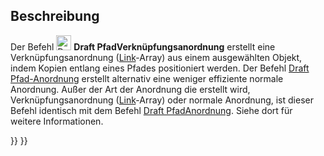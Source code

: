 <languages/>

{{Docnav/de
|[[Draft_PathArray/de|PfadAnordnung]]
|[[Draft_PointArray/de|PunktAnordnung]]
|[[Draft_Workbench/de|Draft]]
|IconL=Draft_PathArray.svg
|IconR=Draft_PointArray.svg
|IconC=Workbench_Draft.svg
}}

{{GuiCommand/de
|Name=Draft PathLinkArray
|Name/de=Draft PfadVerknüpfungsanordnung
|MenuLocation=Änderung → Anordnungswerkzeuge → Pfad-Verknüpfungsanordnung
|Workbenches=[[Draft_Workbench/de|Draft]]
|Version=0.19
|SeeAlso=[[Draft_OrthoArray/de|Draft RechtwinkligeAnordnung]], [[Draft_PolarArray/de|Draft PolareAnordnung]], [[Draft_CircularArray/de|Draft KreisAnordnung]], [[Draft_PathArray/de|Draft PfadAnordnung]], [[Draft_PointArray/de|Draft PunktAnordnung]], [[Draft_PointLinkArray/de|Draft PunktVerknüpfungsanordnung]]
}}

<span id="Description"></span>
==Beschreibung==

Der Befehl [[Image:Draft_PathLinkArray.svg|24px]] '''Draft PfadVerknüpfungsanordnung''' erstellt eine Verknüpfungsanordnung ([[App_Link/de|Link]]-Array) aus einem ausgewählten Objekt, indem Kopien entlang eines Pfades positioniert werden. Der Befehl [[Draft_PathArray/de|Draft Pfad-Anordnung]] erstellt alternativ eine weniger effiziente normale Anordnung. Außer der Art der Anordnung die erstellt wird, Verknüpfungsanordnung ([[App_Link/de|Link]]-Array) oder normale Anordnung, ist dieser Befehl identisch mit dem Befehl [[Draft_PathArray/de|Draft PfadAnordnung]]. Siehe dort für weitere Informationen.


{{Docnav/de
|[[Draft_PathArray/de|PfadAnordnung]]
|[[Draft_PointArray/de|PunktAnordnung]]
|[[Draft_Workbench/de|Draft]]
|IconL=Draft_PathArray.svg
|IconR=Draft_PointArray.svg
|IconC=Workbench_Draft.svg
}}

{{Draft Tools navi{{#translation:}}}}
{{Userdocnavi{{#translation:}}}}